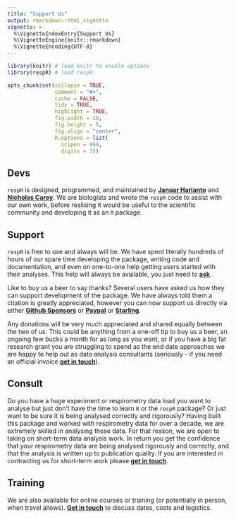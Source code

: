 ```yaml
---
title: "Support Us"
output: rmarkdown::html_vignette
vignette: >
  %\VignetteIndexEntry{Support Us}
  %\VignetteEngine{knitr::rmarkdown}
  %\VignetteEncoding{UTF-8}
---
```


```r
library(knitr) # load knitr to enable options
library(respR) # load respR

opts_chunk$set(collapse = TRUE, 
               comment = "#>", 
               cache = FALSE, 
               tidy = TRUE, 
               highlight = TRUE, 
               fig.width = 10, 
               fig.height = 5,
               fig.align = "center",
               R.options = list(
                 scipen = 999, 
                 digits = 3))
```


## Devs

`respR` is designed, programmed, and maintained by [**Januar Harianto**](https://github.com/januarharianto) and [**Nicholas Carey**](https://github.com/nicholascarey). We are biologists and wrote the `respR` code to assist with our own work, before realising it would be useful to the scientific community and developing it as an `R` package. 

## Support 

`respR` is free to use and always will be. We have spent literally hundreds of hours of our spare time developing the package, writing code and documentation, and even on one-to-one help getting users started with their analyses. This help will always be available, you just need to [**ask**](https://januarharianto.github.io/respR/articles/contact.html). 

Like to buy us a beer to say thanks? Several users have asked us how they can support development of the package. We have always told them a citation is greatly appreciated, however you can now support us directly via either [**Github Sponsors**](https://github.com/sponsors/nicholascarey) or [**Paypal**](https://www.paypal.me/njcarey) or [**Starling**](https://settleup.starlingbank.com/nicholascarey). 

Any donations will be very much appreciated and shared equally between the two of us. This could be anything from a one-off tip to buy us a beer, an ongoing few bucks a month for as long as you want, or if you have a big fat research grant you are struggling to spend as the end date approaches we are happy to help out as data analysis consultants (seriously - if you need an official invoice [**get in touch**](mailto:nicholascarey@gmail.com)).

## Consult

Do you have a huge experiment or respirometry data load you want to analyse but just don't have the time to learn `R` or the `respR` package? Or just want to be sure it is being analysed correctly and rigorously? Having built this package and worked with respirometry data for over a decade, we are extremely skilled in analysing these data. For that reason, we are open to taking on short-term data analysis work. In return you get the confidence that your respirometry data are being analysed rigorously and correctly, and that the analysis is written up to publication quality. If you are interested in contracting us for short-term work please [**get in touch**](mailto:nicholascarey@gmail.com).

## Training 

We are also available for online courses or training (or potentially in person, when travel allows). [**Get in touch**](mailto:nicholascarey@gmail.com) to discuss dates, costs and logistics. 

